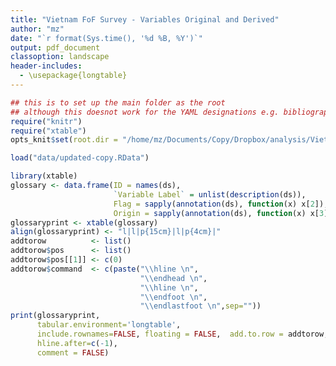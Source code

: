 ```yaml
---
title: "Vietnam FoF Survey - Variables Original and Derived"
author: "mz"
date: "`r format(Sys.time(), '%d %B, %Y')`"
output: pdf_document
classoption: landscape
header-includes:
  - \usepackage{longtable}
---
```

```r
## this is to set up the main folder as the root
## although this doesnot work for the YAML designations e.g. bibliography, css files etc..:(
require("knitr")
require("xtable")
opts_knit$set(root.dir = "/home/mz/Documents/Copy/Dropbox/analysis/Vietnam/VietnamSurvey")
```

```r
load("data/updated-copy.RData")
```

<!-- Just list of original variables in dataset. -->
  
```r

library(xtable)
glossary <- data.frame(ID = names(ds), 
                       `Variable Label` = unlist(description(ds)),
                       Flag = sapply(annotation(ds), function(x) x[2]),
                       Origin = sapply(annotation(ds), function(x) x[3]))
glossaryprint <- xtable(glossary)
align(glossaryprint) <- "l|l|p{15cm}|l|p{4cm}|"
addtorow          <- list()
addtorow$pos      <- list()
addtorow$pos[[1]] <- c(0)
addtorow$command  <- c(paste("\\hline \n",
                             "\\endhead \n",
                             "\\hline \n",
                             "\\endfoot \n",
                             "\\endlastfoot \n",sep=""))
print(glossaryprint,  
      tabular.environment='longtable', 
      include.rownames=FALSE, floating = FALSE,  add.to.row = addtorow,
      hline.after=c(-1),
      comment = FALSE)
```


<!--
rmarkdown::render("scripts/r00-survey-variable-list.Rmd", output_format = "pdf_document", output_dir = "reports")
-->
